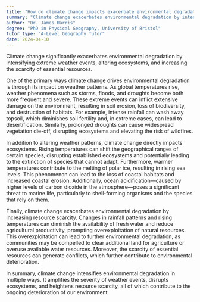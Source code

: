 ```yaml
---
title: "How do climate change impacts exacerbate environmental degradation?"
summary: "Climate change exacerbates environmental degradation by intensifying weather events, altering ecosystems, and increasing resource scarcity."
author: "Dr. James Harris"
degree: "PhD in Physical Geography, University of Bristol"
tutor_type: "A-Level Geography Tutor"
date: 2024-04-10
---
```


Climate change significantly exacerbates environmental degradation by intensifying extreme weather events, altering ecosystems, and increasing the scarcity of essential resources.

One of the primary ways climate change drives environmental degradation is through its impact on weather patterns. As global temperatures rise, weather phenomena such as storms, floods, and droughts become both more frequent and severe. These extreme events can inflict extensive damage on the environment, resulting in soil erosion, loss of biodiversity, and destruction of habitats. For example, intense rainfall can wash away topsoil, which diminishes soil fertility and, in extreme cases, can lead to desertification. Similarly, prolonged droughts can cause widespread vegetation die-off, disrupting ecosystems and elevating the risk of wildfires.

In addition to altering weather patterns, climate change directly impacts ecosystems. Rising temperatures can shift the geographical ranges of certain species, disrupting established ecosystems and potentially leading to the extinction of species that cannot adapt. Furthermore, warmer temperatures contribute to the melting of polar ice, resulting in rising sea levels. This phenomenon can lead to the loss of coastal habitats and increased coastal erosion. Additionally, ocean acidification—caused by higher levels of carbon dioxide in the atmosphere—poses a significant threat to marine life, particularly to shell-forming organisms and the species that rely on them.

Finally, climate change exacerbates environmental degradation by increasing resource scarcity. Changes in rainfall patterns and rising temperatures can diminish the availability of fresh water and reduce agricultural productivity, prompting overexploitation of natural resources. This overexploitation can lead to further environmental degradation, as communities may be compelled to clear additional land for agriculture or overuse available water resources. Moreover, the scarcity of essential resources can generate conflicts, which further contribute to environmental deterioration.

In summary, climate change intensifies environmental degradation in multiple ways. It amplifies the severity of weather events, disrupts ecosystems, and heightens resource scarcity, all of which contribute to the ongoing deterioration of our environment.
    